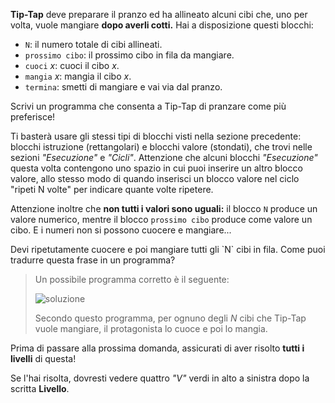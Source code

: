 
**Tip-Tap** deve preparare il pranzo ed ha allineato alcuni cibi che, uno per volta, vuole mangiare **dopo averli cotti.**
Hai a disposizione questi blocchi:

- `N`: il numero totale di cibi allineati.
- `prossimo cibo`: il prossimo cibo in fila da mangiare.
- `cuoci` $x$: cuoci il cibo $x$.
- `mangia` $x$: mangia il cibo $x$.
- `termina`: smetti di mangiare e vai via dal pranzo.

Scrivi un programma che consenta a Tip-Tap di pranzare come più preferisce!

Ti basterà usare gli stessi tipi di blocchi visti nella sezione precedente: blocchi istruzione (rettangolari) e blocchi valore (stondati),
che trovi nelle sezioni _"Esecuzione"_ e _"Cicli"_.
Attenzione che alcuni blocchi _"Esecuzione"_ questa volta contengono uno spazio in cui puoi inserire un altro blocco valore,
allo stesso modo di quando inserisci un blocco valore nel ciclo "ripeti N volte" per indicare quante volte ripetere.

Attenzione inoltre che **non tutti i valori sono uguali:** il blocco `N` produce un valore numerico, mentre il blocco `prossimo cibo` produce
come valore un cibo. E i numeri non si possono cuocere e mangiare...

<Hint>
  Devi ripetutamente cuocere e poi mangiare tutti gli `N` cibi in fila. Come puoi tradurre questa frase in un programma?
</Hint>

<Blockly
  toolbox={toolbox}
  customBlocks={customBlocks}
  initialBlocks={initialBlocks}
  testcases={testcases}
  visualizer={Visualizer}
/>

> Un possibile programma corretto è il seguente:
>
> ![soluzione](sol.png)
>
> Secondo questo programma, per ognuno degli $N$ cibi che Tip-Tap vuole mangiare, il protagonista
> lo cuoce e poi lo mangia.

Prima di passare alla prossima domanda, assicurati di aver risolto **tutti i livelli** di questa!

Se l'hai risolta, dovresti vedere quattro _"V"_ verdi in alto a sinistra dopo la scritta **Livello**.